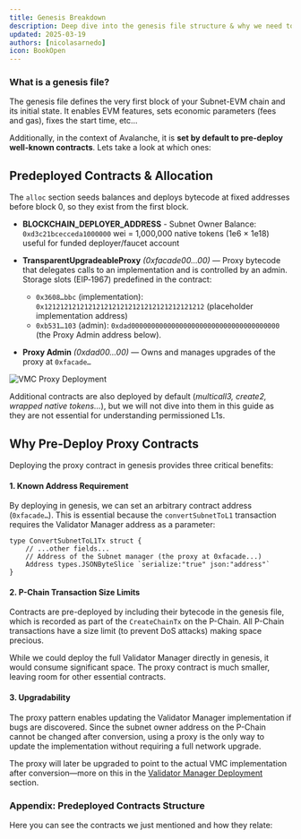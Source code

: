 ```yaml
---
title: Genesis Breakdown
description: Deep dive into the genesis file structure & why we need to initialize the chain with predeployed contracts
updated: 2025-03-19
authors: [nicolasarnedo]
icon: BookOpen
---
```


### What is a genesis file?

The genesis file defines the very first block of your Subnet-EVM chain and its initial state. It enables EVM features, sets economic parameters (fees and gas), fixes the start time, etc...

Additionally, in the context of Avalanche, it is **set by default to pre-deploy well-known contracts**. Lets take a look at which ones:

## Predeployed Contracts & Allocation

The `alloc` section seeds balances and deploys bytecode at fixed addresses before block 0, so they exist from the first block. 

- **BLOCKCHAIN_DEPLOYER_ADDRESS** - Subnet Owner Balance: `0xd3c21bcecceda1000000` wei = 1,000,000 native tokens (1e6 × 1e18) useful for funded deployer/faucet account

- **TransparentUpgradeableProxy** *(0xfacade00...00)* — Proxy bytecode that delegates calls to an implementation and is controlled by an admin. Storage slots (EIP‑1967) predefined in the contract:
    - `0x3608…bbc` (implementation): `0x1212121212121212121212121212121212121212` (placeholder implementation address)
    - `0xb531…103` (admin): `0xdad0000000000000000000000000000000000000` (the Proxy Admin address below).

- **Proxy Admin** *(0xdad00...00)* — Owns and manages upgrades of the proxy at `0xfacade…`

<div style={{ display: 'flex', justifyContent: 'center', margin: '2rem 0' }}>
  <img src="/common-images/permissioned-l1s/VMCGenesis.png" alt="VMC Proxy Deployment" style={{ width: '60%', height: 'auto' }} />
</div>

Additional contracts are also deployed by default (*multicall3, create2, wrapped native tokens...*), but we will not dive into them in this guide as they are not essential for understanding permissioned L1s.

## Why Pre-Deploy Proxy Contracts

Deploying the proxy contract in genesis provides three critical benefits:

#### 1. Known Address Requirement

By deploying in genesis, we can set an arbitrary contract address (`0xfacade…`). This is essential because the `convertSubnetToL1` transaction requires the Validator Manager address as a parameter:

```solidity
type ConvertSubnetToL1Tx struct {
    // ...other fields...
    // Address of the Subnet manager (the proxy at 0xfacade...)
    Address types.JSONByteSlice `serialize:"true" json:"address"`
}
```

#### 2. P-Chain Transaction Size Limits

Contracts are pre-deployed by including their bytecode in the genesis file, which is recorded as part of the `CreateChainTx` on the P-Chain. All P-Chain transactions have a size limit (to prevent DoS attacks) making space precious. 

While we could deploy the full Validator Manager directly in genesis, it would consume significant space. The proxy contract is much smaller, leaving room for other essential contracts.

#### 3. Upgradability

The proxy pattern enables updating the Validator Manager implementation if bugs are discovered. Since the subnet owner address on the P-Chain cannot be changed after conversion, using a proxy is the only way to update the implementation without requiring a full network upgrade.

The proxy will later be upgraded to point to the actual VMC implementation after conversion—more on this in the [Validator Manager Deployment](/academy/permissioned-l1s/04-validator-manager-deployment/01-vmc-deployment-intro) section.

### Appendix: Predeployed Contracts Structure

Here you can see the contracts we just mentioned and how they relate:

<div style={{ display: 'flex', justifyContent: 'center', margin: '2rem 0', width: '100%' }}>
  <div style={{ width: '90%', maxWidth: '1200px' }}>
    <Mermaid
      chart="
graph TD
  A[facade - TransparentUpgradeableProxy] --> B[0x1212... implementation placeholder]
  C[dad... ProxyAdmin] --> A
  G[CREATE2 Deployer] --> H[User contracts]
  I[Multicall3] --> H
  J[WNT] <--> K[Native token]
  
  A -.->|delegatecall| B
  C -.->|admin-of| A
  G -.->|deterministic deploys| H
  I -.->|batch read/exec| H
"
    />
  </div>
</div>

